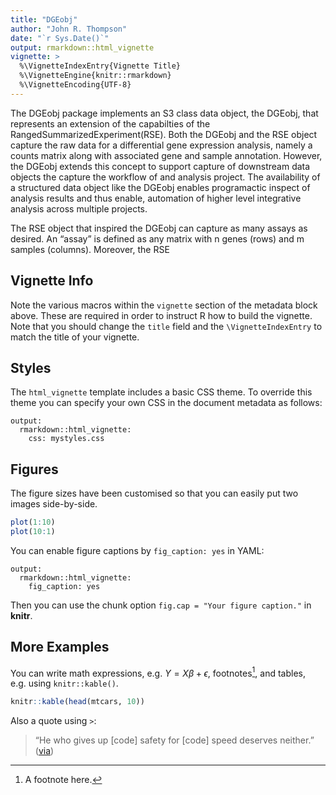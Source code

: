 ```yaml
---
title: "DGEobj"
author: "John R. Thompson"
date: "`r Sys.Date()`"
output: rmarkdown::html_vignette
vignette: >
  %\VignetteIndexEntry{Vignette Title}
  %\VignetteEngine{knitr::rmarkdown}
  %\VignetteEncoding{UTF-8}
---
```


The DGEobj package implements an S3 class data object, the DGEobj, that represents an extension of the capabilties of the RangedSummarizedExperiment(RSE).  Both the DGEobj and the RSE object capture the raw data for a differential gene expression analysis, namely a counts matrix along with associated gene and sample annotation.  However, the DGEobj extends this concept to support capture of downstream data objects the capture the workflow of and analysis project.   The availability of a structured data object like the DGEobj enables programactic inspect of analysis results and thus enable, automation of higher level integrative analysis across multiple projects.   

The RSE object that inspired the DGEobj can capture as many assays as desired. An "assay" is defined as any matrix with n genes (rows) and m samples (columns).  Moreover, the RSE


## Vignette Info

Note the various macros within the `vignette` section of the metadata block above. These are required in order to instruct R how to build the vignette. Note that you should change the `title` field and the `\VignetteIndexEntry` to match the title of your vignette.

## Styles

The `html_vignette` template includes a basic CSS theme. To override this theme you can specify your own CSS in the document metadata as follows:

    output: 
      rmarkdown::html_vignette:
        css: mystyles.css

## Figures

The figure sizes have been customised so that you can easily put two images side-by-side. 

```r
plot(1:10)
plot(10:1)
```

You can enable figure captions by `fig_caption: yes` in YAML:

    output:
      rmarkdown::html_vignette:
        fig_caption: yes

Then you can use the chunk option `fig.cap = "Your figure caption."` in **knitr**.

## More Examples

You can write math expressions, e.g. $Y = X\beta + \epsilon$, footnotes^[A footnote here.], and tables, e.g. using `knitr::kable()`.

```r
knitr::kable(head(mtcars, 10))
```

Also a quote using `>`:

> "He who gives up [code] safety for [code] speed deserves neither."
([via](https://twitter.com/hadleywickham/status/504368538874703872))
